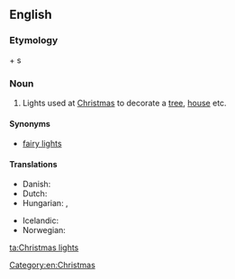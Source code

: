 ==English==

===Etymology===
{{term|Christmas}} + {{term|light}}s

===Noun===
{{en-plural noun|[[Christmas]] [[lights]]|sg=Christmas light}}

# Lights used at [[Christmas]] to decorate a [[tree]], [[house]] etc.

====Synonyms====
*[[fairy lights]] {{qualifier|UK}}

====Translations====
{{trans-top|Christmas lights}}
* Danish: {{t|da|julelys|n}}
* Dutch: {{t|nl|kerstverlichting|f}}
* Hungarian: {{t|hu|karácsonyfaégő}}, {{t|hu|karácsonyi kivilágítás}}
{{trans-mid}}
* Icelandic: {{t|is|jólaljós|n}}
* Norwegian: {{t|no|julelys|n}}
{{trans-bottom}}

[[Category:en:Christmas]]

[[ta:Christmas lights]]
